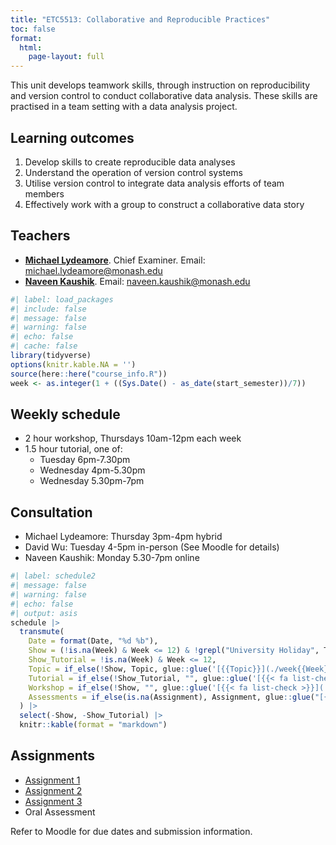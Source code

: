 ```yaml
---
title: "ETC5513: Collaborative and Reproducible Practices"
toc: false
format:
  html:
    page-layout: full
---
```


This unit develops teamwork skills, through instruction on reproducibility and version control to conduct collaborative data analysis. These skills are practised in a team setting with a data analysis project.

## Learning outcomes

1. Develop skills to create reproducible data analyses
2. Understand the operation of version control systems
3. Utilise version control to integrate data analysis efforts of team members
4. Effectively work with a group to construct a collaborative data story

## Teachers

* [**Michael Lydeamore**](https://www.michaellydeamore.com). Chief Examiner. Email: [michael.lydeamore@monash.edu](mailto:michael.lydeamore@monash.edu)
* [**Naveen Kaushik**](https://www.linkedin.com/in/naveen-kaushik/). Email: [naveen.kaushik@monash.edu](mailto:naveen.kaushik@monash.edu)

```r
#| label: load_packages
#| include: false
#| message: false
#| warning: false
#| echo: false
#| cache: false
library(tidyverse)
options(knitr.kable.NA = '')
source(here::here("course_info.R"))
week <- as.integer(1 + ((Sys.Date() - as_date(start_semester))/7))
```

## Weekly schedule

* 2 hour workshop, Thursdays 10am-12pm each week
* 1.5 hour tutorial, one of:
  * Tuesday 6pm-7.30pm
  * Wednesday 4pm-5.30pm
  * Wednesday 5.30pm-7pm

## Consultation

* Michael Lydeamore: Thursday 3pm-4pm hybrid
* David Wu: Tuesday 4-5pm in-person (See Moodle for details)
* Naveen Kaushik: Monday 5.30-7pm online

```r
#| label: schedule2
#| message: false
#| warning: false
#| echo: false
#| output: asis
schedule |>
  transmute(
    Date = format(Date, "%d %b"),
    Show = (!is.na(Week) & Week <= 12) & !grepl("University Holiday", Topic),
    Show_Tutorial = !is.na(Week) & Week <= 12,
    Topic = if_else(!Show, Topic, glue::glue('[{{Topic}}](./week{{Week}}/index.html){target="_blank"}', .open="{{", .close="}}")),
    Tutorial = if_else(!Show_Tutorial, "", glue::glue('[{{< fa list-check >}}](./week{{{Week}}}/tutorial/index.html){target="_blank"}', .open="{{{", .close="}}}")),
    Workshop = if_else(!Show, "", glue::glue('[{{< fa list-check >}}](./week{{{Week}}}/workshop/index.html){target="_blank"}', .open="{{{", .close="}}}")),
    Assessments = if_else(is.na(Assignment), Assignment, glue::glue("[{Assignment}]({File})"))
  ) |>
  select(-Show, -Show_Tutorial) |>
  knitr::kable(format = "markdown")
```

## Assignments

* [Assignment 1](assignments/assignment-1.html)
* [Assignment 2](assignments/assignment-2.html)
* [Assignment 3](assignments/assignment-3.html)
* Oral Assessment

Refer to Moodle for due dates and submission information.